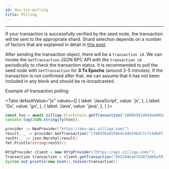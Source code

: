 ```yaml
---
id: dev-txn-polling
title: Polling
---
```

---
If your transaction is successfully verified by the seed node, the transaction will be sent to the appropriate shard. Shard selection depends on a number of factors that are explained in detail in [this post](https://blog.zilliqa.com/provisioning-sharding-for-smart-contracts-a-design-for-zilliqa-cd8d012ee735).

After sending the transaction object, there will be a `transaction id`. We can invoke the `GetTransaction` JSON RPC API with the `transaction id` periodically to check the transaction status. It is recommended to poll the seed node with `GetTransaction` for __3 Tx Epochs__ (around 3-5 minutes). If the transaction is not confirmed after that, we can assume that it has not been included in any block and should be re-broadcasted.

Example of transaction polling:


<Tabs
  defaultValue="js"
  values={[
    { label: 'JavaScript', value: 'js', },
    { label: 'Go', value: 'go', },
    { label: 'Java', value: 'java', },
  ]
}>
<TabItem value="js">

```js
const txn = await zilliqa.blockchain.getTransaction("1899b381d644a4892ca5ba5d8d60bbcc7bd121d511d55e438a8ddbdcc53272c4");
console.log(JSON.stringify(txn));
```

</TabItem>
<TabItem value="go">

```go
provider := NewProvider("https://dev-api.zilliqa.com/")
result, _ := provider.GetTransaction("c7d6550a6558edcddbf4b3c7cf14db9f1025200b89bcbcd6a570c84db58d554f")
resStr,_ := json.Marshal(result)
fmt.Println(string(resStr))
```

</TabItem>
<TabItem value="java">

```java
HttpProvider client = new HttpProvider("https://api.zilliqa.com/");
Transaction transaction = client.getTransaction("055294ba67b3073d66ef078fb149dfb0490b2d46156479a9f2c9327fb762f4e9").getResult();
System.out.println(new Gson().toJson(transaction))
```

</TabItem>
</Tabs>
